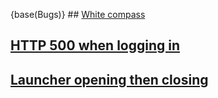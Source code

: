 {base(Bugs)}
## [White compass](whitecompass.md)

## [HTTP 500 when logging in](lawin500.md)

## [Launcher opening then closing](launcher.md)